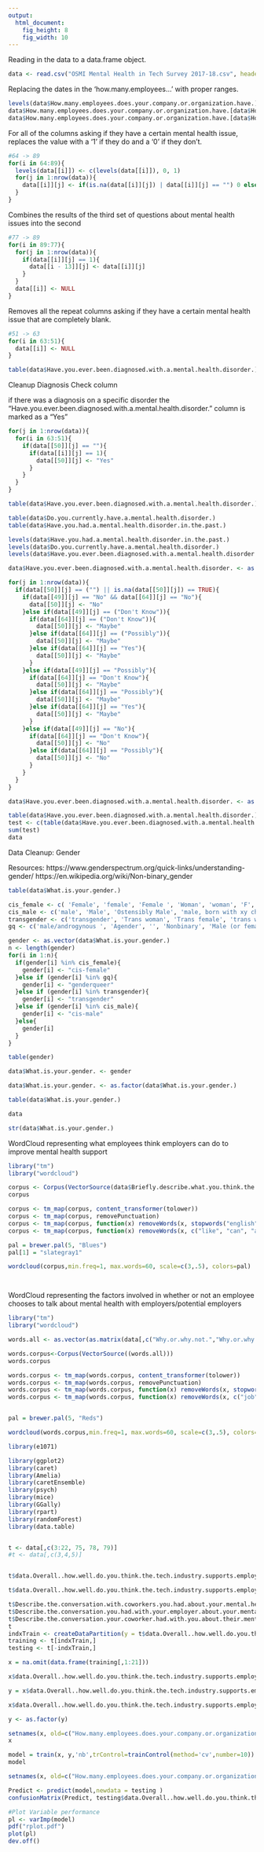```yaml
---
output: 
  html_document: 
    fig_height: 8
    fig_width: 10
---
```

Reading in the data to a data.frame object.
```r
data <- read.csv("OSMI Mental Health in Tech Survey 2017-18.csv", header=TRUE)
```

Replacing the dates in the 'how.many.employees...' with proper ranges.
```r
levels(data$How.many.employees.does.your.company.or.organization.have.) <- c(levels(data$How.many.employees.does.your.company.or.organization.have.), "1-5", "6-25")
data$How.many.employees.does.your.company.or.organization.have.[data$How.many.employees.does.your.company.or.organization.have.=="5-Jan"] <- "1-5"
data$How.many.employees.does.your.company.or.organization.have.[data$How.many.employees.does.your.company.or.organization.have.=="25-Jun"] <- "6-25"
```

For all of the columns asking if they have a certain mental health issue, replaces the value with a '1' if they do and a '0' if they don't.
```r
#64 -> 89
for(i in 64:89){
  levels(data[[i]]) <- c(levels(data[[i]]), 0, 1)
  for(j in 1:nrow(data)){
    data[[i]][j] <- if(is.na(data[[i]][j]) | data[[i]][j] == "") 0 else 1
  }
}
```

Combines the results of the third set of questions about mental health issues into the second
```r
#77 -> 89
for(i in 89:77){
  for(j in 1:nrow(data)){
    if(data[[i]][j] == 1){
      data[[i - 13]][j] <- data[[i]][j]
    }
  }
  data[[i]] <- NULL
}
```

Removes all the repeat columns asking if they have a certain mental health issue that are completely blank.
```r
#51 -> 63
for(i in 63:51){
  data[[i]] <- NULL 
}
```

```r
table(data$Have.you.ever.been.diagnosed.with.a.mental.health.disorder.)
```


Cleanup Diagnosis Check column

if there was a diagnosis on a specific disorder the "Have.you.ever.been.diagnosed.with.a.mental.health.disorder." column is marked as a "Yes"
```r
for(j in 1:nrow(data)){
  for(i in 63:51){
    if(data[[50]][j] == ""){
      if(data[[i]][j] == 1){
        data[[50]][j] <- "Yes"
      }
    }
  }
}
```
```r
table(data$Have.you.ever.been.diagnosed.with.a.mental.health.disorder.)
```
```r
table(data$Do.you.currently.have.a.mental.health.disorder.)
table(data$Have.you.had.a.mental.health.disorder.in.the.past.)
```
```r
levels(data$Have.you.had.a.mental.health.disorder.in.the.past.)
levels(data$Do.you.currently.have.a.mental.health.disorder.)
levels(data$Have.you.ever.been.diagnosed.with.a.mental.health.disorder.)
```

```r
data$Have.you.ever.been.diagnosed.with.a.mental.health.disorder. <- as.character(data$Have.you.ever.been.diagnosed.with.a.mental.health.disorder.)
```

```r
for(j in 1:nrow(data)){
  if(data[[50]][j] == ("") || is.na(data[[50]][j]) == TRUE){
    if(data[[49]][j] == "No" && data[[64]][j] == "No"){
      data[[50]][j] <- "No"
    }else if(data[[49]][j] == ("Don't Know")){
      if(data[[64]][j] == ("Don't Know")){
        data[[50]][j] <- "Maybe"
      }else if(data[[64]][j] == ("Possibly")){
        data[[50]][j] <- "Maybe"
      }else if(data[[64]][j] == "Yes"){
        data[[50]][j] <- "Maybe"
      }
    }else if(data[[49]][j] == "Possibly"){
      if(data[[64]][j] == "Don't Know"){
        data[[50]][j] <- "Maybe"
      }else if(data[[64]][j] == "Possibly"){
        data[[50]][j] <- "Maybe"
      }else if(data[[64]][j] == "Yes"){
        data[[50]][j] <- "Maybe"
      }
    }else if(data[[49]][j] == "No"){
      if(data[[64]][j] == "Don't Know"){
        data[[50]][j] <- "No"
      }else if(data[[64]][j] == "Possibly"){
        data[[50]][j] <- "No"
      }
    }
  }
}

data$Have.you.ever.been.diagnosed.with.a.mental.health.disorder. <- as.factor(data$Have.you.ever.been.diagnosed.with.a.mental.health.disorder.)
```

```r
table(data$Have.you.ever.been.diagnosed.with.a.mental.health.disorder.)
test <- c(table(data$Have.you.ever.been.diagnosed.with.a.mental.health.disorder.)[2:4])
sum(test)
data
```


Data Cleanup: Gender

Resources:
https://www.genderspectrum.org/quick-links/understanding-gender/
https://en.wikipedia.org/wiki/Non-binary_gender

```r
table(data$What.is.your.gender.)
```
```r
cis_female <- c( 'Female', 'female', 'Female ', 'Woman', 'woman', 'F', 'f', 'I identify as female', '*shrug emoji* (F)', 'Cis woman', 'Female (cisgender)', 'Cis-Female', 'Cisgendered woman', 'She/her/they/them', 'Cis female', 'cisgender female', 'femalw', 'femail', 'female (cis)', 'My sex is female.', 'female (cisgender)', 'Female (cis) ', 'Woman-identified', 'cis-Female', 'cis female', 'F, cisgender', 'Cis female ')
cis_male <- c('male', 'Male', 'Ostensibly Male', 'male, born with xy chromosoms', 'Malel', 'M', 'MALE', 'm', 'Cis-male', 'Male ', 'cis male ', 'Cis Male', 'Man', 'Cisgender male', 'cis-male', 'Mail', 'cis hetero male', 'Male (cis)', "male (hey this is the tech industry you're talking about)", 'God King of the Valajar', 'Cis male', 'man', 'Male, cis', 'cis male', 'dude' , 'SWM')
transgender <- c('transgender', 'Trans woman', 'Trans female', 'trans woman', 'Transfeminine', 'Trans man')
gq <- c('male/androgynous ', 'Agender', '', 'Nonbinary', 'Male (or female, or both)', 'non binary', 'Female/gender non-binary.', 'N/A', 'genderfluid', 'Genderqueer', 'Demiguy', 'none', 'non-binary', 'Other', 'NB', 'Genderfluid', 'Nonbinary/femme', 'gender non-conforming woman', 'uhhhhhhhhh fem genderqueer?', 'n/a', 'Non-binary', 'Agender/genderfluid', 'Male-ish', 'sometimes', 'Contextual', 'Non binary', 'Genderqueer demigirl', 'Genderqueer/non-binary', 'nonbinary', 'Female-ish', '\\-', 'None')
```

```r
gender <- as.vector(data$What.is.your.gender.)
n <- length(gender)
for(i in 1:n){
  if(gender[i] %in% cis_female){
    gender[i] <- "cis-female"
  }else if (gender[i] %in% gq){
    gender[i] <- "genderqueer"
  }else if (gender[i] %in% transgender){
    gender[i] <- "transgender"
  }else if (gender[i] %in% cis_male){
    gender[i] <- "cis-male"
  }else{
    gender[i]
  }
}
```

```r
table(gender)
```

```r
data$What.is.your.gender. <- gender
```

```r
data$What.is.your.gender. <- as.factor(data$What.is.your.gender.)
```


```r
table(data$What.is.your.gender.)
```
```r
data
```
```r
str(data$What.is.your.gender.)
```

WordCloud representing what employees think employers can do to improve mental health support
```r
library("tm")
library("wordcloud")

corpus <- Corpus(VectorSource(data$Briefly.describe.what.you.think.the.industry.as.a.whole.and.or.employers.could.do.to.improve.mental.health.support.for.employees.))
corpus

corpus <- tm_map(corpus, content_transformer(tolower))
corpus <- tm_map(corpus, removePunctuation)
corpus <- tm_map(corpus, function(x) removeWords(x, stopwords("english")))
corpus <- tm_map(corpus, function(x) removeWords(x, c("like", "can", "also", "mental", "health", "dont","just")))

pal = brewer.pal(5, "Blues")
pal[1] = "slategray1"

wordcloud(corpus,min.freq=1, max.words=60, scale=c(3,.5), colors=pal)




```

WordCloud representing the factors involved in whether or not an employee chooses to talk about mental health with employers/potential employers
```r
library("tm")
library("wordcloud")

words.all <- as.vector(as.matrix(data[,c("Why.or.why.not.","Why.or.why.not..1")]))

words.corpus<-Corpus(VectorSource((words.all)))
words.corpus

words.corpus <- tm_map(words.corpus, content_transformer(tolower))
words.corpus <- tm_map(words.corpus, removePunctuation)
words.corpus <- tm_map(words.corpus, function(x) removeWords(x, stopwords("english")))
words.corpus <- tm_map(words.corpus, function(x) removeWords(x, c("job", "mental", "health", "issues")))


pal = brewer.pal(5, "Reds")

wordcloud(words.corpus,min.freq=1, max.words=60, scale=c(3,.5), colors=pal)
```


```r
library(e1071)

library(ggplot2)
library(caret)
library(Amelia)
library(caretEnsemble)
library(psych)
library(mice)
library(GGally)
library(rpart)
library(randomForest)
library(data.table)


t <- data[,c(3:22, 75, 78, 79)]
#t <- data[,c(3,4,5)]


t$data.Overall..how.well.do.you.think.the.tech.industry.supports.employees.with.mental.health.issues. <- data$Overall..how.well.do.you.think.the.tech.industry.supports.employees.with.mental.health.issues.

t$data.Overall..how.well.do.you.think.the.tech.industry.supports.employees.with.mental.health.issues. <- as.factor(t$data.Overall..how.well.do.you.think.the.tech.industry.supports.employees.with.mental.health.issues.)

t$Describe.the.conversation.with.coworkers.you.had.about.your.mental.health.including.their.reactions. <- NULL
t$Describe.the.conversation.you.had.with.your.employer.about.your.mental.health..including.their.reactions.and.what.actions.were.taken.to.address.your.mental.health.issue.questions. <- NULL
t$Describe.the.conversation.your.coworker.had.with.you.about.their.mental.health..please.do.not.use.names.. <- NULL
t
indxTrain <- createDataPartition(y = t$data.Overall..how.well.do.you.think.the.tech.industry.supports.employees.with.mental.health.issues., p = 0.75,list = FALSE)
training <- t[indxTrain,]
testing <- t[-indxTrain,]

x = na.omit(data.frame(training[,1:21]))

x$data.Overall..how.well.do.you.think.the.tech.industry.supports.employees.with.mental.health.issues. <- as.factor(x$data.Overall..how.well.do.you.think.the.tech.industry.supports.employees.with.mental.health.issues.)

y = x$data.Overall..how.well.do.you.think.the.tech.industry.supports.employees.with.mental.health.issues.

x$data.Overall..how.well.do.you.think.the.tech.industry.supports.employees.with.mental.health.issues. <- NULL

y <- as.factor(y)

setnames(x, old=c("How.many.employees.does.your.company.or.organization.have.", "Is.your.employer.primarily.a.tech.company.organization.", "Is.your.primary.role.within.your.company.related.to.tech.IT.", "Does.your.employer.provide.mental.health.benefits.as.part.of.healthcare.coverage.", "Do.you.know.the.options.for.mental.health.care.available.under.your.employer.provided.health.coverage.", "Has.your.employer.ever.formally.discussed.mental.health..for.example..as.part.of.a.wellness.campaign.or.other.official.communication..", "Does.your.employer.offer.resources.to.learn.more.about.mental.health.disorders.and.options.for.seeking.help.", "Is.your.anonymity.protected.if.you.choose.to.take.advantage.of.mental.health.or.substance.abuse.treatment.resources.provided.by.your.employer.", "If.a.mental.health.issue.prompted.you.to.request.a.medical.leave.from.work..how.easy.or.difficult.would.it.be.to.ask.for.that.leave.", "Would.you.feel.more.comfortable.talking.to.your.coworkers.about.your.physical.health.or.your.mental.health.", "Would.you.feel.comfortable.discussing.a.mental.health.issue.with.your.direct.supervisor.s..", "Have.you.ever.discussed.your.mental.health.with.your.employer." , "Would.you.feel.comfortable.discussing.a.mental.health.issue.with.your.coworkers."  , "Have.you.ever.discussed.your.mental.health.with.coworkers.", "Have.you.ever.had.a.coworker.discuss.their.or.another.coworker.s.mental.health.with.you.", "Overall..how.much.importance.does.your.employer.place.on.physical.health.", "Overall..how.much.importance.does.your.employer.place.on.mental.health.", 'Are.you.openly.identified.at.work.as.a.person.with.a.mental.health.issue.', "If.they.knew.you.suffered.from.a.mental.health.disorder..how.do.you.think.that.team.members.co.workers.would.react.", "X.strong.Have.you.observed.or.experienced.an.unsupportive.or.badly.handled.response.to.a.mental.health.issue.in.your.current.or.previous.workplace...strong."), new = c('# of employees', 'primarily tech', 'role IT related', 'MH coverage', 'options for MH care', 'formally discussed MH', 'employer offer resources', 'is anonymity protected', 'medical leave feasability', 'comfortable talking health w/ coworkers', 'comfortable talking health w/ supervisor', 'comfortable talking health w/ employer', 'comfortable talking MH w/ coworkers', 'ever discussed MH w/ coworkers' ,'ever had coworker discuss MH w/ you', 'employer importance on health', 'employer importance on MH', 'openly identify w/ MH', 'how would coworkers react if you had MH', 'observed lack of support to MH @ work?'))
x

model = train(x, y,'nb',trControl=trainControl(method='cv',number=10))
model

setnames(x, old=c("How.many.employees.does.your.company.or.organization.have.", "Is.your.employer.primarily.a.tech.company.organization.", "Is.your.primary.role.within.your.company.related.to.tech.IT.", "Does.your.employer.provide.mental.health.benefits.as.part.of.healthcare.coverage.", "Do.you.know.the.options.for.mental.health.care.available.under.your.employer.provided.health.coverage.", "Has.your.employer.ever.formally.discussed.mental.health..for.example..as.part.of.a.wellness.campaign.or.other.official.communication..", "Does.your.employer.offer.resources.to.learn.more.about.mental.health.disorders.and.options.for.seeking.help.", "Is.your.anonymity.protected.if.you.choose.to.take.advantage.of.mental.health.or.substance.abuse.treatment.resources.provided.by.your.employer.", "If.a.mental.health.issue.prompted.you.to.request.a.medical.leave.from.work..how.easy.or.difficult.would.it.be.to.ask.for.that.leave.", "Would.you.feel.more.comfortable.talking.to.your.coworkers.about.your.physical.health.or.your.mental.health.", "Would.you.feel.comfortable.discussing.a.mental.health.issue.with.your.direct.supervisor.s..", "Have.you.ever.discussed.your.mental.health.with.your.employer." , "Would.you.feel.comfortable.discussing.a.mental.health.issue.with.your.coworkers."  , "Have.you.ever.discussed.your.mental.health.with.coworkers.", "Have.you.ever.had.a.coworker.discuss.their.or.another.coworker.s.mental.health.with.you.", "Overall..how.much.importance.does.your.employer.place.on.physical.health.", "Overall..how.much.importance.does.your.employer.place.on.mental.health.", 'Are.you.openly.identified.at.work.as.a.person.with.a.mental.health.issue.', "If.they.knew.you.suffered.from.a.mental.health.disorder..how.do.you.think.that.team.members.co.workers.would.react.", "X.strong.Have.you.observed.or.experienced.an.unsupportive.or.badly.handled.response.to.a.mental.health.issue.in.your.current.or.previous.workplace...strong."), new = c('# of employees', 'primarily tech', 'role IT related', 'MH coverage', 'options for MH care', 'formally discussed MH', 'employer offer resources', 'is anonymity protected', 'medical leave feasability', 'comfortable talking health w/ coworkers', 'comfortable talking health w/ supervisor', 'comfortable talking health w/ employer', 'comfortable talking MH w/ coworkers', 'ever discussed MH w/ coworkers' ,'ever had coworker discuss MH w/ you', 'employer importance on health', 'employer importance on MH', 'openly identify w/ MH', 'how would coworkers react if you had MH', 'observed lack of support to MH @ work?'))

Predict <- predict(model,newdata = testing )
confusionMatrix(Predict, testing$data.Overall..how.well.do.you.think.the.tech.industry.supports.employees.with.mental.health.issues. )

#Plot Variable performance
pl <- varImp(model)
pdf("rplot.pdf") 
plot(pl)
dev.off()
```
